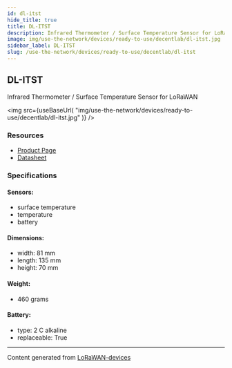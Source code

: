```yaml
---
id: dl-itst
hide_title: true
title: DL-ITST
description: Infrared Thermometer / Surface Temperature Sensor for LoRaWAN
image: img/use-the-network/devices/ready-to-use/decentlab/dl-itst.jpg
sidebar_label: DL-ITST
slug: /use-the-network/devices/ready-to-use/decentlab/dl-itst
---
```



## DL-ITST

Infrared Thermometer / Surface Temperature Sensor for LoRaWAN

<img
src={useBaseUrl(
"img/use-the-network/devices/ready-to-use/decentlab/dl-itst.jpg"
)}
/>

### Resources

- [Product Page](https://www.decentlab.com/products/infrared-thermometer-/-surface-temperature-sensor-for-lorawan)
- [Datasheet](https://cdn.decentlab.com/download/datasheets/Decentlab-DL-ITST-datasheet.pdf)

### Specifications

#### Sensors:
- surface temperature
- temperature
- battery
#### Dimensions:
- width: 81 mm
- length: 135 mm
- height: 70 mm
#### Weight: 
- 460 grams
#### Battery: 
- type: 2 C alkaline
- replaceable: True



---
Content generated from [LoRaWAN-devices](https://github.com/TheThingsNetwork/lorawan-devices)